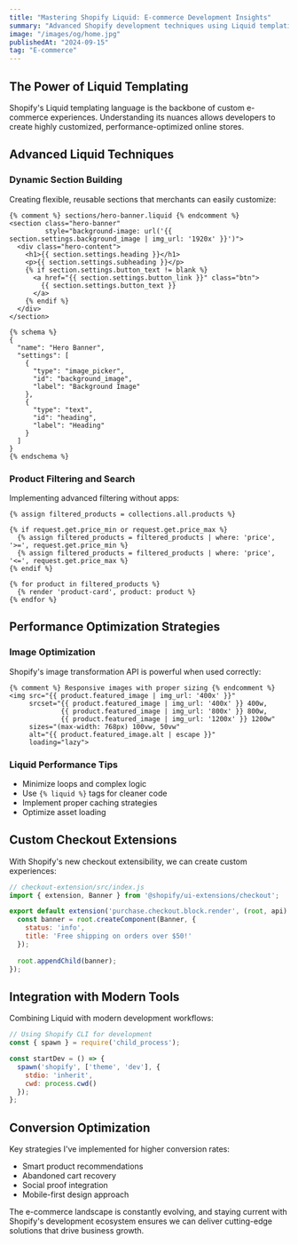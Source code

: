 ```yaml
---
title: "Mastering Shopify Liquid: E-commerce Development Insights"
summary: "Advanced Shopify development techniques using Liquid templating, custom sections, and performance optimization for high-converting online stores."
image: "/images/og/home.jpg"
publishedAt: "2024-09-15"
tag: "E-commerce"
---
```


## The Power of Liquid Templating

Shopify's Liquid templating language is the backbone of custom e-commerce experiences. Understanding its nuances allows developers to create highly customized, performance-optimized online stores.

## Advanced Liquid Techniques

### Dynamic Section Building
Creating flexible, reusable sections that merchants can easily customize:

```liquid
{% comment %} sections/hero-banner.liquid {% endcomment %}
<section class="hero-banner" 
         style="background-image: url('{{ section.settings.background_image | img_url: '1920x' }}')">
  <div class="hero-content">
    <h1>{{ section.settings.heading }}</h1>
    <p>{{ section.settings.subheading }}</p>
    {% if section.settings.button_text != blank %}
      <a href="{{ section.settings.button_link }}" class="btn">
        {{ section.settings.button_text }}
      </a>
    {% endif %}
  </div>
</section>

{% schema %}
{
  "name": "Hero Banner",
  "settings": [
    {
      "type": "image_picker",
      "id": "background_image",
      "label": "Background Image"
    },
    {
      "type": "text",
      "id": "heading",
      "label": "Heading"
    }
  ]
}
{% endschema %}
```

### Product Filtering and Search
Implementing advanced filtering without apps:

```liquid
{% assign filtered_products = collections.all.products %}

{% if request.get.price_min or request.get.price_max %}
  {% assign filtered_products = filtered_products | where: 'price', '>=', request.get.price_min %}
  {% assign filtered_products = filtered_products | where: 'price', '<=', request.get.price_max %}
{% endif %}

{% for product in filtered_products %}
  {% render 'product-card', product: product %}
{% endfor %}
```

## Performance Optimization Strategies

### Image Optimization
Shopify's image transformation API is powerful when used correctly:

```liquid
{% comment %} Responsive images with proper sizing {% endcomment %}
<img src="{{ product.featured_image | img_url: '400x' }}"
     srcset="{{ product.featured_image | img_url: '400x' }} 400w,
             {{ product.featured_image | img_url: '800x' }} 800w,
             {{ product.featured_image | img_url: '1200x' }} 1200w"
     sizes="(max-width: 768px) 100vw, 50vw"
     alt="{{ product.featured_image.alt | escape }}"
     loading="lazy">
```

### Liquid Performance Tips
- Minimize loops and complex logic
- Use `{% liquid %}` tags for cleaner code
- Implement proper caching strategies
- Optimize asset loading

## Custom Checkout Extensions

With Shopify's new checkout extensibility, we can create custom experiences:

```javascript
// checkout-extension/src/index.js
import { extension, Banner } from '@shopify/ui-extensions/checkout';

export default extension('purchase.checkout.block.render', (root, api) => {
  const banner = root.createComponent(Banner, {
    status: 'info',
    title: 'Free shipping on orders over $50!'
  });
  
  root.appendChild(banner);
});
```

## Integration with Modern Tools

Combining Liquid with modern development workflows:

```javascript
// Using Shopify CLI for development
const { spawn } = require('child_process');

const startDev = () => {
  spawn('shopify', ['theme', 'dev'], {
    stdio: 'inherit',
    cwd: process.cwd()
  });
};
```

## Conversion Optimization

Key strategies I've implemented for higher conversion rates:
- Smart product recommendations
- Abandoned cart recovery
- Social proof integration
- Mobile-first design approach

The e-commerce landscape is constantly evolving, and staying current with Shopify's development ecosystem ensures we can deliver cutting-edge solutions that drive business growth.